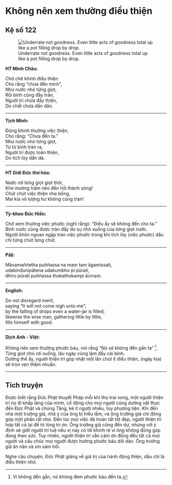 # Không nên xem thường điều thiện {- #khong-nen-xem-thuong-dieu-thien}

## Kệ số 122 {- #ke-so-122}

![Underrate not goodness. Even little acts of goodness total up like a pot filling drop by drop.](images/kinh-phap-cu-ke-so-122-dhammapada-verse-122.jpg){fig-align="center" .lightbox}

**HT Minh Châu:**

Chớ chê khinh điều thiện  
Cho rằng “chưa đến mình”,  
Như nước nhỏ từng giọt,  
Rồi bình cũng đầy tràn,  
Người trí chứa đầy thiện,  
Do chất chứa dần dần.  

<hr class="divider">

**Tịch Minh:**

Ðừng khinh thường việc thiện,  
Cho rằng: "Chưa đến ta."  
Như nước nhỏ từng giọt,  
Từ từ bình tràn ra,  
Người trí được toàn thiện,  
Do tích lũy dần dà.  

<hr class="divider">

**HT Giới Đức thơ hóa:**

Nước rơi từng giọt giọt thôi,  
Khe mương trăm nẻo đến hồi thành sông!  
Chút chút việc thiện nhẹ bồng,  
Mai kia vô lượng hư không cũng tràn!  

<hr class="divider">

**Tỳ-kheo Đức Hiền:**

Chớ xem thường việc phước (nghĩ rằng): “Điều ấy sẽ không đến cho ta.”  
Bình nước cũng được tràn đầy do sự nhỏ xuống của từng giọt nước.  
Người khôn ngoan ngập tràn việc phước trong khi tích lũy (việc phước) dầu chỉ từng chút từng chút.  

<hr class="divider">

**Pāḷi:**

Māvamaññetha puññassa na maṃ taṃ āgamissati,  
udabindunipātena udakumbho pi pūrati,  
dhīro pūrati puññassa thokathokampi ācinaṃ.  

<hr class="divider">

**English:**

Do not disregard merit,  
saying "It will not come nigh unto me";  
by the falling of drops even a water-jar is filled;  
likewise the wise man, gathering little by little,  
fills himself with good.   

<hr class="divider">

**Dịch Anh - Việt:**

Không nên xem thường phước báu, nói rằng "Nó sẽ không đến gần ta" [^1].  
Từng giọt nhỏ rơi xuống, lâu ngày cũng làm đầy cái bình.  
Dường thế ấy, người thiện trí góp nhặt mỗi lần chút ít điều thiện, (ngày kia) sẽ trọn vẹn thấm nhuần.   

<hr class="divider">

## Tích truyện {- #tich-truyen}

Ðược biết rằng Ðức Phật thuyết Pháp mỗi khi thọ trai xong, một người thiện trí nọ đi khắp làng của mình, cổ động cho mọi người cúng dường vật thực đến Ðức Phật và chúng Tăng, kẻ ít người nhiều, tùy phương tiện. Khi đến nhà một trưởng giả, nhã ý của ông bị hiểu lầm, và ông trưởng giả chỉ đóng góp một phần rất nhỏ. Ðến lúc mọi việc đã hoàn tất tốt đẹp, người thiện trí hợp tất cả lại để tỏ lòng tri ơn. Ông trưởng giả cũng đến dự, nhưng với ý định sẽ giết người trí tuệ nếu vị này có lời khinh rẻ vì ông không đóng góp đúng theo sức. Tuy nhiên, người thiện trí vẫn cám ơn đồng đều tất cả mọi người và cầu chúc mọi người được hưởng phước báu dồi dào. Ông trưởng giả ăn năn và xin sám hối.  
  
Nghe câu chuyện, Ðức Phật giảng về giá trị của hành động thiện, dầu chỉ là điều thiện nhỏ.

[^1]: Vì không đến gần, nó không đem phước báu đến ta.